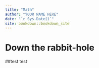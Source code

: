 ```yaml
--- 
title: "Math"
author: "YOUR NAME HERE"
date: "`r Sys.Date()`"
site: bookdown::bookdown_site
---
```


# Down the rabbit-hole


##test
test